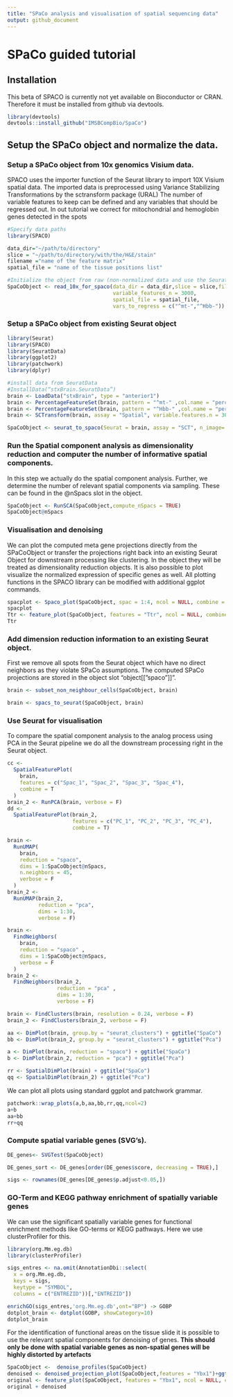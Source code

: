 ```yaml
---
title: "SPaCo analysis and visualisation of spatial sequencing data"
output: github_document
---
```

# SPaCo guided tutorial 



## Installation
This beta of SPACO is currently not yet available on Bioconductor or CRAN. Therefore it must be installed from github via devtools.


```r
library(devtools)
devtools::install_github("IMSBCompBio/SpaCo")
```



## Setup the SPaCo object and normalize the data.



### Setup a SPaCo object from 10x genomics Visium data.
SPACO uses the importer function of the Seurat library to import 10X Visium spatial data. The imported data is preprocessed using Variance Stabilizing Transformations by the sctransform package (URAL)
The number of variable features to keep can be defined and any variables that should be regressed out. In out tutorial we correct for mitochondrial and hemoglobin genes detected in the spots

```r
#Specify data paths
library(SPACO)

data_dir="~/path/to/directory"
slice = "~/path/to/directory/with/the/H&E/stain"
filename ="name of the feature matrix" 
spatial_file = "name of the tissue positions list"

#Initialize the object from raw (non-normalized data and use the Seurat library for pre-processing)
SpaCoObject <- read_10x_for_spaco(data_dir = data_dir,slice = slice,filename = filename,
                                  variable_features_n = 3000,
                                  spatial_file = spatial_file,
                                  vars_to_regress = c("^mt-","^Hbb-"))
```

### Setup a SPaCo object from existing Seurat object

```r
library(Seurat)
library(SPACO)
library(SeuratData)
library(ggplot2)
library(patchwork)
library(dplyr)

#install data from SeuratData
#InstallData(“stxBrain.SeuratData”)
brain <- LoadData("stxBrain", type = "anterior1")
brain <- PercentageFeatureSet(brain, pattern = "^mt-" ,col.name = "percent.mt")
brain <- PercentageFeatureSet(brain, pattern = "^Hbb-" ,col.name = "percent.hbb")
brain <- SCTransform(brain, assay = "Spatial", variable.features.n = 3000, verbose = F)

SpaCoObject <- seurat_to_spaco(Seurat = brain, assay = "SCT", n_image= 1, slot = "scale.data")
```

### Run the Spatial component analysis as dimensionality reduction and computer the number of informative spatial components. 

In this step we actually do the spatial component analysis. Further, we determine the number of relevant spatial components via sampling. These can be found in the @nSpacs slot in the object. 

```r
SpaCoObject <- RunSCA(SpaCoObject,compute_nSpacs = TRUE)
SpaCoObject@nSpacs
```

### Visualisation and denoising 

We can plot the computed meta gene projections directly from the SPaCoObject or transfer the projections right back into an existing Seurat Object for downstream processing like clustering. In the object they will be treated as dimensionality reduction objects. It is also possible to plot visualize the normalized expression of specific genes as well. All plotting functions in the SPACO library can be modified with additional ggplot commands. 
```r
spacplot <- Spaco_plot(SpaCoObject, spac = 1:4, ncol = NULL, combine = T)+ggtitle("Meta genes 1 to 4")
spacplot
Ttr <- feature_plot(SpaCoObject, features = "Ttr", ncol = NULL, combine = TRUE)+ggtitle("original")
Ttr
```


### Add dimension reduction information to an existing Seurat object. 

First we remove all spots from the Seurat object which have no direct neighbors as they violate SPaCo assumptions. 
The computed SPaCo projections are stored in the object slot "object[["spaco"]]".
```r
brain <- subset_non_neighbour_cells(SpaCoObject, brain)

brain <- spacs_to_seurat(SpaCoObject, brain)
```

### Use Seurat for visualisation 

To compare the spatial component analysis to the analog process using PCA in the Seurat pipeline we do all the downstream processing right in the Seurat object.
```r
cc <-
  SpatialFeaturePlot(
    brain,
    features = c("Spac_1", "Spac_2", "Spac_3", "Spac_4"),
    combine = T
  )
brain_2 <- RunPCA(brain, verbose = F)
dd <-
  SpatialFeaturePlot(brain_2,
                     features = c("PC_1", "PC_2", "PC_3", "PC_4"),
                     combine = T)

brain <-
  RunUMAP(
    brain,
    reduction = "spaco",
    dims = 1:SpaCoObject@nSpacs,
    n.neighbors = 45,
    verbose = F
  )
brain_2 <-
  RunUMAP(brain_2,
          reduction = "pca",
          dims = 1:30,
          verbose = F)

brain <-
  FindNeighbors(
    brain,
    reduction = "spaco" ,
    dims = 1:SpaCoObject@nSpacs,
    verbose = F
  )
brain_2 <-
  FindNeighbors(brain_2,
                reduction = "pca" ,
                dims = 1:30,
                verbose = F)

brain <- FindClusters(brain, resolution = 0.24, verbose = F)
brain_2 <- FindClusters(brain_2, verbose = F)

aa <- DimPlot(brain, group.by = "seurat_clusters") + ggtitle("SpaCo")
bb <- DimPlot(brain_2, group.by = "seurat_clusters") + ggtitle("Pca")

a <- DimPlot(brain, reduction = "spaco") + ggtitle("SpaCo")
b <- DimPlot(brain_2, reduction = "pca") + ggtitle("Pca")

rr <- SpatialDimPlot(brain) + ggtitle("SpaCo")
qq <- SpatialDimPlot(brain_2) + ggtitle("Pca")

```

We can plot all plots using standard ggplot and patchwork grammar.
```r
patchwork::wrap_plots(a,b,aa,bb,rr,qq,ncol=2)
a+b
aa+bb
rr+qq
```

### Compute spatial variable genes (SVG's). 


```r
DE_genes<- SVGTest(SpaCoObject)

DE_genes_sort <- DE_genes[order(DE_genes$score, decreasing = TRUE),]

sigs <- rownames(DE_genes[DE_genes$p.adjust<0.05,])
```

### GO-Term and KEGG pathway enrichment of spatially variable genes 

We can use the significant spatially variable genes for functional enrichment methods like GO-terms or KEGG pathways. Here we use clusterProfiler for this. 

```r
library(org.Mm.eg.db)
library(clusterProfiler)

sigs_entres <- na.omit(AnnotationDbi::select(
  x = org.Mm.eg.db,
  keys = sigs,
  keytype = "SYMBOL",
  columns = c("ENTREZID"))[,"ENTREZID"])

enrichGO(sigs_entres,'org.Mm.eg.db',ont="BP") -> GOBP
dotplot_brain <- dotplot(GOBP, showCategory=10)
dotplot_brain
```

For the identification of functional areas on the tissue slide it is possible to use the relevant spatial components for denoising of genes. **This should only be done with spatial variable genes as non-spatial genes will be highly distorted by artefacts**
```r
SpaCoObject <-  denoise_profiles(SpaCoObject)
denoised <- denoised_projection_plot(SpaCoObject,features = "Ybx1")+ggtitle("denoised")
original <- feature_plot(SpaCoObject, features = "Ybx1", ncol = NULL, combine = TRUE)+ggtitle("original")
original + denoised
```
